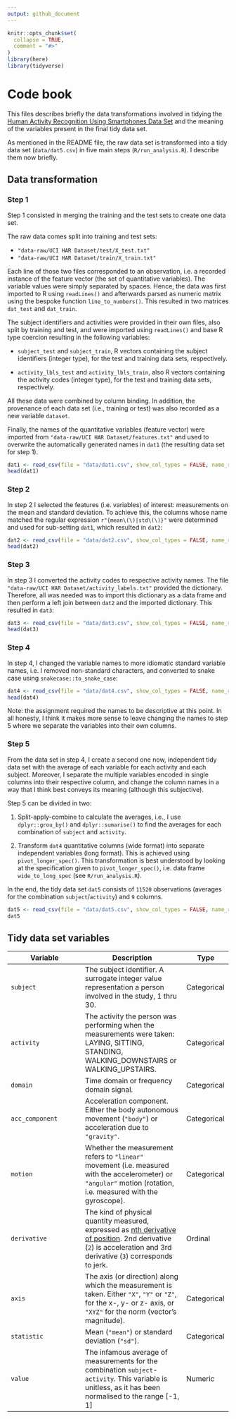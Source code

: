 ```yaml
---
output: github_document
---
```


```r
knitr::opts_chunk$set(
  collapse = TRUE,
  comment = "#>"
)
library(here)
library(tidyverse)
```

# Code book

This files describes briefly the data transformations involved in tidying the [Human Activity Recognition Using Smartphones Data
Set](https://archive.ics.uci.edu/ml/datasets/Human+Activity+Recognition+Using+Smartphones) and the meaning of the variables present in the final tidy data set.

As mentioned in the README file, the raw data set is transformed into a tidy data set (`data/dat5.csv`) in five main steps (`R/run_analysis.R`). I describe them now briefly.

## Data transformation

### Step 1

Step 1 consisted in merging the training and the test sets to create one data set.

The raw data comes split into training and test sets:

- `"data-raw/UCI HAR Dataset/test/X_test.txt"`
- `"data-raw/UCI HAR Dataset/train/X_train.txt"`

Each line of those two files corresponded to an observation, i.e. a recorded instance of the feature vector (the set of quantitative variables). The variable values were simply separated by spaces. Hence, the data was first imported to R using `readLines()` and afterwards parsed as numeric matrix using the bespoke function `line_to_numbers()`. This resulted in two matrices `dat_test` and `dat_train`.

The subject identifiers and activities were provided in their own files, also split by training and test, and were imported using `readLines()` and base R type coercion resulting in the following variables:

- `subject_test` and `subject_train`, R vectors containing the subject identifiers (integer type), for the test and training data sets, respectively.

- `activity_lbls_test` and `activity_lbls_train`, also R vectors containing the activity codes (integer type), for the test and training data sets, respectively.

All these data were combined by column binding. In addition, the provenance of
each data set (i.e., training or test) was also recorded as a new variable
`dataset`.

Finally, the names of the quantitative variables (feature vector) were imported from `"data-raw/UCI HAR Dataset/features.txt"` and used to overwrite the automatically generated names in `dat1` (the resulting data set for step 1).

```r
dat1 <- read_csv(file = "data/dat1.csv", show_col_types = FALSE, name_repair = 'minimal')
head(dat1)
```

### Step 2

In step 2 I selected the features (i.e. variables) of interest: measurements on
the mean and standard deviation. To achieve this, the columns whose name matched
the regular expression `r"{mean\(\)|std\(\)}"` were determined and used for
sub-setting `dat1`, which resulted in `dat2`:

```r
dat2 <- read_csv(file = "data/dat2.csv", show_col_types = FALSE, name_repair = 'minimal')
head(dat2)
```

### Step 3

In step 3 I converted the activity codes to respective activity names. The file
`"data-raw/UCI HAR Dataset/activity_labels.txt"` provided the dictionary.
Therefore, all was needed was to import this dictionary as a data frame and then
perform a left join between `dat2` and the imported dictionary. This resulted in
`dat3`:

```r
dat3 <- read_csv(file = "data/dat3.csv", show_col_types = FALSE, name_repair = 'minimal')
head(dat3)
```

### Step 4

In step 4, I changed the variable names to more idiomatic standard variable
names, i.e. I removed non-standard characters, and converted to snake case using
`snakecase::to_snake_case`:

```r
dat4 <- read_csv(file = "data/dat4.csv", show_col_types = FALSE, name_repair = 'minimal')
head(dat4)
```

Note: the assignment required the names to be descriptive at this point. In all
honesty, I think it makes more sense to leave changing the names to step 5 where
we separate the variables into their own columns.

### Step 5

From the data set in step 4, I create a second one now, independent tidy data
set with the average of each variable for each activity and each subject.
Moreover, I separate the multiple variables encoded in single columns into their
respective column, and change the column names in a way that I think best
conveys its meaning (although this subjective).

Step 5 can be divided in two:

1. Split-apply-combine to calculate the averages, i.e., I use `dplyr::grou_by()`
and `dplyr::sumarise()` to find the averages for each combination of `subject`
and `activity`.

2. Transform `dat4` quantitative columns (wide format) into separate independent
variables (long format). This is achieved using `pivot_longer_spec()`. This
transformation is best understood by looking at the specification given to
`pivot_longer_spec()`, i.e. data frame `wide_to_long_spec` (see
`R/run_analysis.R`).

In the end, the tidy data set `dat5` consists of `11520` observations (averages
for the combination `subject`/`activity`) and `9` columns.

```r
dat5 <- read_csv(file = "data/dat5.csv", show_col_types = FALSE, name_repair = 'minimal')
dat5
```

## Tidy data set variables

| Variable | Description | Type |
| -------- | ----------- | -----|
| `subject` | The subject identifier. A surrogate integer value representation a person involved in the study, 1 thru 30. | Categorical |
| `activity` | The activity the person was performing when the measurements were taken: LAYING, SITTING, STANDING, WALKING_DOWNSTAIRS or WALKING_UPSTAIRS. | Categorical |
| `domain` | Time domain or frequency domain signal. | Categorical |
| `acc_component` | Acceleration component. Either the body autonomous movement (`"body"`) or acceleration due to `"gravity"`. | Categorical |
| `motion` | Whether the measurement refers to `"linear"` movement (i.e. measured with the accelerometer) or `"angular"` motion (rotation, i.e. measured with the gyroscope). | Categorical |
| `derivative` | The kind of physical quantity measured, expressed as [nth derivative of position](https://en.wikipedia.org/wiki/Fourth,_fifth,_and_sixth_derivatives_of_position). 2nd derivative (`2`) is acceleration and 3rd derivative (`3`) corresponds to jerk. | Ordinal |
| `axis` | The axis (or direction) along which the measurement is taken. Either `"X"`, `"Y"` or `"Z"`, for the x-, y- or z- axis, or `"XYZ"` for the norm (vector's magnitude). | Categorical |
| `statistic` | Mean (`"mean"`) or standard deviation (`"sd"`). | Categorical |
| `value` | The infamous average of measurements for the combination `subject`-`activity`. This variable is unitless, as it has been normalised to the range [-1, 1] | Numeric |
